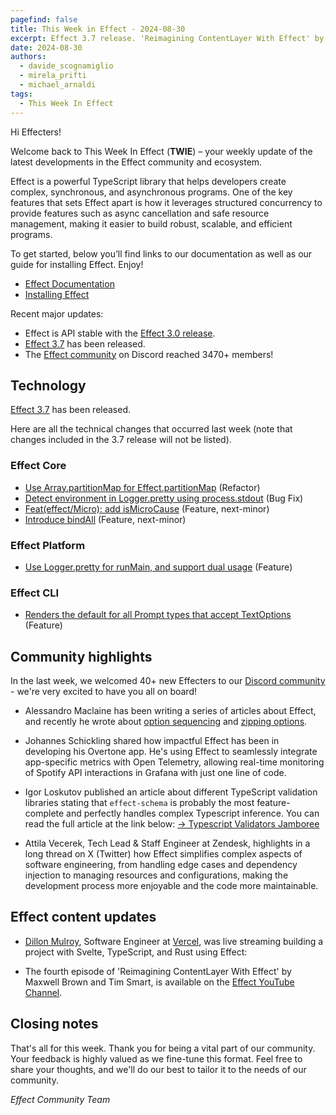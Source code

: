 ```yaml
---
pagefind: false
title: This Week in Effect - 2024-08-30
excerpt: Effect 3.7 release. 'Reimagining ContentLayer With Effect' by Maxwell Brown and Tim Smart ep.4
date: 2024-08-30
authors:
  - davide_scognamiglio
  - mirela_prifti
  - michael_arnaldi
tags:
  - This Week In Effect
---
```



Hi Effecters!

Welcome back to This Week In Effect (**TWIE**) – your weekly update of the latest developments in the Effect community and ecosystem.

Effect is a powerful TypeScript library that helps developers create complex, synchronous, and asynchronous programs. One of the key features that sets Effect apart is how it leverages structured concurrency to provide features such as async cancellation and safe resource management, making it easier to build robust, scalable, and efficient programs.

To get started, below you’ll find links to our documentation as well as our guide for installing Effect. Enjoy!

- [Effect Documentation](/docs/getting-started/introduction/)
- [Installing Effect](/docs/getting-started/installation/)

Recent major updates:

- Effect is API stable with the [Effect 3.0 release](https://effect.website/blog/effect-3.0).
- [Effect 3.7](https://effect.website/blog/effect-3.7) has been released.
- The [Effect community](https://discord.gg/effect-ts) on Discord reached 3470+ members!

## Technology

[Effect 3.7](https://effect.website/blog/effect-3.7) has been released.

<Tweet id="1829466329675436540" />

Here are all the technical changes that occurred last week (note that changes included in the 3.7 release will not be listed).

### Effect Core

- [Use Array.partitionMap for Effect.partitionMap](https://github.com/Effect-TS/effect/pull/3504) (Refactor)
- [Detect environment in Logger.pretty using process.stdout](https://github.com/Effect-TS/effect/pull/3510) (Bug Fix)
- [Feat(effect/Micro): add isMicroCause](https://github.com/Effect-TS/effect/pull/3501) (Feature, next-minor)
- [Introduce bindAll](https://github.com/Effect-TS/effect/pull/3486) (Feature, next-minor)

### Effect Platform

- [Use Logger.pretty for runMain, and support dual usage](https://github.com/Effect-TS/effect/pull/3506) (Feature)

### Effect CLI

- [Renders the default for all Prompt types that accept TextOptions](https://github.com/Effect-TS/effect/pull/3508) (Feature)

## Community highlights

In the last week, we welcomed 40+ new Effecters to our [Discord community](https://discord.gg/effect-ts) - we're very excited to have you all on board!

- Alessandro Maclaine has been writing a series of articles about Effect, and recently he wrote about [option sequencing](https://dev.to/almaclaine/understanding-option-sequencing-in-effect-ts-22g7) and [zipping options](https://dev.to/almaclaine/zipping-options-in-effect-ts-a-practical-guide-72h).

- Johannes Schickling shared how impactful Effect has been in developing his Overtone app. He's using Effect to seamlessly integrate app-specific metrics with Open Telemetry, allowing real-time monitoring of Spotify API interactions in Grafana with just one line of code.

  <Tweet id="1827016248393339283" />

- Igor Loskutov published an article about different TypeScript validation libraries stating that `effect-schema` is probably the most feature-complete and perfectly handles complex Typescript inference. You can read the full article at the link below:
  [→ Typescript Validators Jamboree](https://monadical.com/posts/typescript-validators-jamboree.html)

  <Tweet id="1826670338366988739" />

- Attila Vecerek, Tech Lead & Staff Engineer at Zendesk, highlights in a long thread on X (Twitter) how Effect simplifies complex aspects of software engineering, from handling edge cases and dependency injection to managing resources and configurations, making the development process more enjoyable and the code more maintainable.

  <Tweet id="1829252840285667391" />

## Effect content updates

- [Dillon Mulroy](https://twitter.com/dillon_mulroy), Software Engineer at [Vercel](https://vercel.com), was live streaming building a project with Svelte, TypeScript, and Rust using Effect:

  <TwitchPlayerNonInteractive video="2237819423" width="490" />

- The fourth episode of 'Reimagining ContentLayer With Effect' by Maxwell Brown and Tim Smart, is available on the [Effect YouTube Channel](https://www.youtube.com/@effect-ts).

  <YouTube
    id="https://www.youtube.com/embed/0OoahKN6M3s?si=jM3FNR2q1Exl2rFA"
    title="Reimagining ContentLayer with Effect (Part 4)"
  />

## Closing notes

That's all for this week. Thank you for being a vital part of our community. Your feedback is highly valued as we fine-tune this format. Feel free to share your thoughts, and we'll do our best to tailor it to the needs of our community.

_Effect Community Team_
